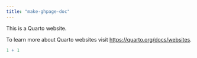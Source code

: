 ```yaml
---
title: "make-ghpage-doc"
---
```


This is a Quarto website.

To learn more about Quarto websites visit <https://quarto.org/docs/websites>.

```r
1 + 1
```
